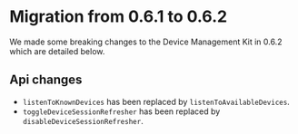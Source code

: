 # Migration from 0.6.1 to 0.6.2

We made some breaking changes to the Device Management Kit in 0.6.2 which are detailed below.

## Api changes

- `listenToKnownDevices` has been replaced by `listenToAvailableDevices`.
- `toggleDeviceSessionRefresher` has been replaced by `disableDeviceSessionRefresher`.
